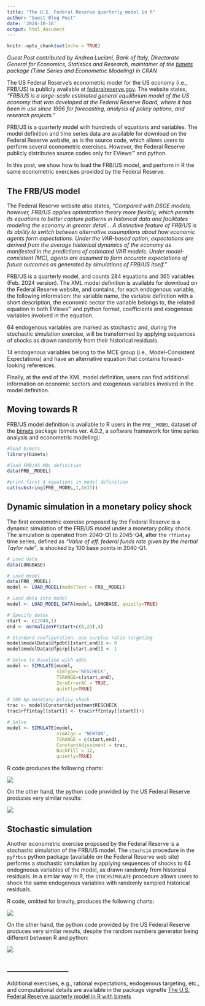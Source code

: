 ```yaml
---
title: "The U.S. Federal Reserve quarterly model in R"
author: "Guest Blog Post"
date: '2024-10-16'
output: html_document
---
```


```r
knitr::opts_chunk$set(echo = TRUE)
```
_Guest Post contributed by Andrea Luciani, Bank of Italy, Directorate General for Economics, Statistics and Research, maintainer of the [bimets](https://CRAN.R-project.org/package=bimets) package (Time Series and Econometric Modeling) in CRAN_

The US Federal Reserve's econometric model for the US economy (i.e., FRB/US) is publicly available at [federalreserve.gov](https://www.federalreserve.gov/econres/us-models-about.htm). The website states, *"FRB/US is a large-scale estimated general equilibrium model of the US economy that was developed at the Federal Reserve Board, where it has been in use since 1996 for forecasting, analysis of policy options, and research projects."*

FRB/US is a quarterly model with hundreds of equations and variables. The model definition and time series data are available for download on the Federal Reserve website, as is the source code, which allows users to perform several econometric exercises. However, the Federal Reserve publicly distributes source codes only for EViews&trade; and python. 

In this post, we show how to load the FRB/US model, and perform in R the same econometric exercises provided by the Federal Reserve.

## The FRB/US model

The Federal Reserve website also states, *"Compared with DSGE models, however, FRB/US applies optimization theory more flexibly, which permits its equations to better capture patterns in historical data and facilitates modeling the economy in greater detail... A distinctive feature of FRB/US is its ability to switch between alternative assumptions about how economic agents form expectations. Under the VAR-based option, expectations are derived from the average historical dynamics of the economy as manifested in the predictions of estimated VAR models. Under model-consistent (MC), agents are assumed to form accurate expectations of future outcomes as generated by simulations of FRB/US itself."*

FRB/US is a quarterly model, and counts 284 equations and 365 variables (Feb. 2024 version). The XML model definition is available for download on the Federal Reserve website, and contains, for each endogenous variable, the following information: the variable name, the variable definition with a short description, the economic sector the variable belongs to, the related equation in both EViews&trade; and python format, coefficients and exogenous variables involved in the equation.

64 endogenous variables are marked as stochastic and, during the stochastic simulation exercise, will be transformed by applying sequences of shocks as drawn randomly from their historical residuals. 

14 endogenous variables belong to the MCE group (i.e., Model-Consistent Expectations) and have an alternative equation that contains forward-looking references.

Finally, at the end of the XML model definition, users can find additional information on economic sectors and exogenous variables involved in the model definition.

## Moving towards R

FRB/US model definition is available to R users in the `FRB__MODEL` dataset of the [bimets](https://CRAN.R-project.org/package=bimets) package (bimets ver. 4.0.2, a software framework for time series analysis and econometric modeling):

```r
#load bimets
library(bimets)
```
```r
#load FRB/US MDL definition
data(FRB__MODEL)

#print first 4 equations in model definition
cat(substring(FRB__MODEL,1,1615))

```

## Dynamic simulation in a monetary policy shock

The first econometric exercise proposed by the Federal Reserve is a dynamic simulation of the FRB/US model under a monetary policy shock. The simulation is operated from 2040-Q1 to 2045-Q4, after the `rffintay` time series, defined as *"Value of eff. federal funds rate given by the inertial Taylor rule"*, is shocked by 100 base points in 2040-Q1.

```r

# Load data
data(LONGBASE)

# Load model
data(FRB__MODEL)
model <- LOAD_MODEL(modelText = FRB__MODEL)

# Load data into model
model <- LOAD_MODEL_DATA(model, LONGBASE, quietly=TRUE)

# Specify dates
start <- c(2040,1)
end <- normalizeYP(start+c(0,23),4)

# Standard configuration, use surplus ratio targeting
model$modelData$dfpdbt[[start,end]] <- 0
model$modelData$dfpsrp[[start,end]] <- 1

# Solve to baseline with adds
model <- SIMULATE(model,
                  simType='RESCHECK',
                  TSRANGE=c(start,end),
                  ZeroErrorAC = TRUE,
                  quietly=TRUE)

# 100 bp monetary policy shock
trac <- model$ConstantAdjustmentRESCHECK
trac$rffintay[[start]] <- trac$rffintay[[start]]+1

# Solve
model <- SIMULATE(model,
                  simAlgo = 'NEWTON',
                  TSRANGE = c(start,end),
                  ConstantAdjustment = trac,
                  BackFill = 12,
                  quietly=TRUE)
```

R code produces the following charts:

![](FRB_R_1.png)

On the other hand, the python code provided by the US Federal Reserve produces very similar results:

![](FRB_python_1.png)

## Stochastic simulation

Another econometric exercise proposed by the Federal Reserve is a stochastic simulation of the FRB/US model. The `stochsim` procedure in the `pyfrbus` python package (available on the Federal Reserve web site) performs a stochastic simulation by applying sequences of shocks to 64 endogneous variables of the model, as drawn randomly from historical residuals. In a similar way in R, the `STOCHSIMULATE` procedure allows users to shock the same endogenous variables with randomly sampled historical residuals. 

R code, omitted for brevity, produces the following charts:

![](FRB_R_5.png)

On the other hand, the python code provided by the US Federal Reserve produces very similar results, despite the random numbers generator being different between R and python:

![](FRB_python_5.png)

## ________________

Additional exercises, e.g., rational expectations, endogenous targeting, etc., and computational details are available in the package vignette [The U.S. Federal Reserve quarterly model in R
with bimets](https://cran.r-project.org/package=bimets/vignettes/frb2bimets.pdf)